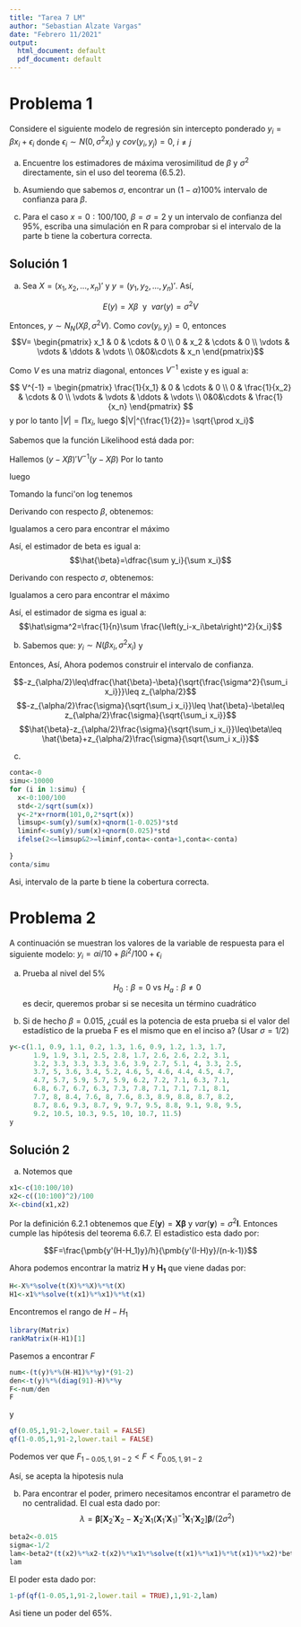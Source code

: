 ```yaml
---
title: "Tarea 7 LM"
author: "Sebastian Alzate Vargas"
date: "Febrero 11/2021"
output:
  html_document: default
  pdf_document: default
---
```


# Problema 1
Considere el siguiente modelo de regresión sin intercepto ponderado $y_i=\beta x_i+\epsilon _i$ donde $\epsilon_i\sim N(0, \sigma^2 x_i)$ y $cov(y_i,y_j)=0$, $i\ne j$

a. Encuentre los estimadores de máxima verosimilitud de $\beta$ y $\sigma^2$ directamente, sin el uso del teorema (6.5.2).

b. Asumiendo que sabemos $\sigma$, encontrar un $( 1 - \alpha) 100 \%$ intervalo de confianza para $\beta$.

c. Para el caso $x = 0 : 100 / 100$, $\beta= \sigma= 2$ y un intervalo de confianza del $95\%$, escriba una simulación en R para comprobar si el intervalo de la parte b tiene la cobertura correcta.



## Solución 1

a. \maketitle
Sea $X=( x_1 , x_2, ... ,x_n )'$ y $y=( y_1 , y_2, ... ,y_n )'$. Así,

 $$E(y)=X\beta \ \ \text{y}\ \ var(y)= \sigma^2V$$

Entonces, $y\sim N_{N}(X\beta,\sigma^2V)$. Como $cov(y_i,y_j)=0$, entonces $$V= \begin{pmatrix}
 x_1 & 0 & \cdots & 0 \\ 
 0 & x_2 & \cdots & 0 \\ 
 \vdots & \vdots & \ddots & \vdots \\
 0&0&\cdots & x_n 
 \end{pmatrix}$$

Como $V$ es una matriz diagonal, entonces $V^{-1}$ existe y es igual a:

$$
V^{-1} = \begin{pmatrix}
\frac{1}{x_1} & 0 & \cdots & 0 \\ 
 0 & \frac{1}{x_2} & \cdots & 0 \\ 
 \vdots & \vdots & \ddots & \vdots \\
 0&0&\cdots & \frac{1}{x_n} 
\end{pmatrix}
$$
y por lo tanto $|V|= \prod x_i$, luego $|V|^{\frac{1}{2}}= \sqrt{\prod x_i}$

Sabemos que la función Likelihood está  dada por: 

\begin{align*}
    L(\beta, \sigma^2) = \dfrac{1}{(2\pi)^{\frac{n}{2}}|\sigma^2V|^{\frac{1}{2}}} \exp\left\{-\left(y - X\beta \right)'V^{-{1}}\left(y - X\beta \right)/2\sigma^2 \right\}
\end{align*}

Hallemos $\left(y - X\beta \right)'V^{-{1}}\left(y - X\beta \right)$ 
\begin{align*}
    y- X\beta=  \begin{pmatrix} y_1 \\ y_2 \\ \vdots \\ y_n \end{pmatrix} -\begin{pmatrix} x_1 \\ x_2 \\ \vdots \\ x_n \end{pmatrix}\beta
    &= \begin{pmatrix} y_1 -x_1\beta \\ y_2-x_2\beta \\ \vdots \\ y_n-x_n\beta \end{pmatrix}
\end{align*}
Por lo tanto 

\begin{align*}
\left(y - X\beta \right)'V^{-{1}}\left(y - X\beta \right)&=\begin{pmatrix} y_1 -x_1\beta \\ y_2-x_2\beta \\ \vdots \\ y_n-x_n\beta \end{pmatrix} ' \begin{pmatrix}
 \frac{1}{x_1} & 0 & \cdots & 0 \\ 
 0 & \frac{1}{x_2} & \cdots & 0 \\ 
 \vdots & \vdots & \ddots & \vdots \\
 0&0&\cdots & \frac{1}{x_n} 
 \end{pmatrix}\begin{pmatrix} y_1 -x_1\beta \\ y_2-x_2\beta \\ \vdots \\ y_n-x_n\beta \end{pmatrix} \\ \\
 &= \left(\frac{y_1 -x_1\beta}{x_1} \  \  \frac{y_2 -x_2\beta}{x_2} \ \  \cdots \ \  \frac{y_n -x_n\beta}{x_n}\right) \begin{pmatrix} y_1 -x_1\beta \\ y_2-x_2\beta \\ \vdots \\ y_n-x_n\beta \end{pmatrix}\\
 &= \sum \frac{\left(y_i-x_i\beta\right)^2}{x_i}
\end{align*}
luego 

\begin{align*}
   L(\beta, \sigma^2) = \dfrac{1}{(2\pi \sigma^2)^{\frac{n}{2}} \sqrt{\prod x_i}} \exp{\left( \sum \frac{-\left(y_i-x_i\beta\right)^2}{2\sigma^2x_i} \right)}
\end{align*}

Tomando la funci\'on log tenemos 

\begin{align*}
   l(\beta, \sigma^2) = \frac{-1}{2\sigma^2}\sum \frac{\left(y_i-x_i\beta\right)^2}{x_i} -\frac{n}{2}log(2\pi\sigma^2) - \frac{1}{2}\sum log(x_i)
\end{align*}
Derivando con respecto $\beta$, obtenemos:
\begin{align*}
    \dfrac{\partial l \left(\beta, \sigma^2 \right)}{\partial \beta}&=-\dfrac{1}{2\sigma^2}\dfrac{\sum 2\left(y_i-x_i\beta\right)(-x_i)}{x_i}\\
    &= \dfrac{1}{\sigma^2}\sum \left(y_i-x_i\beta\right)\\
\end{align*}

Igualamos a cero para encontrar el máximo

\begin{align*}
    0&= \dfrac{1}{\sigma^2}\sum \left(y_i-x_i\beta\right)\\
    &=\sum \left(y_i-x_i\beta\right)\\
    &=\sum y_i-\sum x_i \beta \\
\end{align*}

Así, el estimador de beta es igual a:$$\hat{\beta}=\dfrac{\sum y_i}{\sum x_i}$$

Derivando con respecto $\sigma$, obtenemos:

\begin{align*}
    \dfrac{\partial l \left(\beta, \sigma^2 \right)}{\partial \sigma}&=-\dfrac{-2\sigma^{-3}}{2}\sum \frac{\left(y_i-x_i\beta\right)^2}{x_i}-\dfrac{n}{2}\dfrac{2\pi2\sigma}{2\pi\sigma^2}\\
    &=\sigma^{-3}\sum \frac{\left(y_i-x_i\beta\right)^2}{x_i}-\dfrac{n}{\sigma}
\end{align*}

Igualamos a cero para encontrar el máximo

\begin{align*}
    0&=\sigma^{-3}\sum \frac{\left(y_i-x_i\beta\right)^2}{x_i}-\dfrac{n}{\sigma}\\
    \dfrac{n}{\sigma}&=\sigma^{-3}\sum \frac{\left(y_i-x_i\beta\right)^2}{x_i}
\end{align*}

Así, el estimador de sigma es igual a:$$\hat\sigma^2=\frac{1}{n}\sum \frac{\left(y_i-x_i\beta\right)^2}{x_i}$$

b. Sabemos que: $y_i\sim N(\beta x_i, \sigma^2x_i)$ y

\begin{align*}
    E(\hat{\beta}) &= \frac{1}{\sum x_i} \sum E(y_i) = \frac{\sum \beta x_i}{\sum x_i} = \beta \\ \\
    var(\hat{\beta}) &= \frac{1}{(\sum x_i)^2}\sum var(y_i) = \frac{\sum \sigma^2 x_i}{(\sum x_i)^2} = \frac{\sigma^2}{\sum x_i}
\end{align*}
Entonces,
\begin{align*}
    \hat{\beta}&\sim N\left(\beta,\frac{\sigma^2}{\sum_i x_i} \right)
\end{align*}
Así,
\begin{align*}
    \dfrac{\hat{\beta}-\beta}{\sqrt{\frac{\sigma^2}{\sum_i x_i}}}\sim N(0,1)
\end{align*}
Ahora podemos construir el intervalo de confianza.

$$-z_{\alpha/2}\leq\dfrac{\hat{\beta}-\beta}{\sqrt{\frac{\sigma^2}{\sum_i x_i}}}\leq z_{\alpha/2}$$
$$-z_{\alpha/2}\frac{\sigma}{\sqrt{\sum_i x_i}}\leq \hat{\beta}-\beta\leq z_{\alpha/2}\frac{\sigma}{\sqrt{\sum_i x_i}}$$
$$\hat{\beta}-z_{\alpha/2}\frac{\sigma}{\sqrt{\sum_i x_i}}\leq\beta\leq \hat{\beta}+z_{\alpha/2}\frac{\sigma}{\sqrt{\sum_i x_i}}$$


c.
```R
conta<-0
simu<-10000
for (i in 1:simu) {
  x<-0:100/100
  std<-2/sqrt(sum(x))
  y<-2*x+rnorm(101,0,2*sqrt(x))
  limsup<-sum(y)/sum(x)+qnorm(1-0.025)*std
  liminf<-sum(y)/sum(x)+qnorm(0.025)*std
  ifelse(2<=limsup&2>=liminf,conta<-conta+1,conta<-conta)
  
}
conta/simu
```
Asi, intervalo de la parte b tiene la cobertura correcta.


# Problema 2
A continuación se muestran los valores de la variable de respuesta para el siguiente modelo:
$y_i= \alpha i/10 + \beta i^2/100 +\epsilon_i$

a. Prueba al nivel del $5\%$
$$H_0:\beta=0\text{ vs }H_a:\beta\ne 0$$
es decir, queremos probar si se necesita un término cuadrático

b. Si de hecho $\beta= 0.015$, ¿cuál es la potencia de esta prueba si el valor del estadístico de la prueba F es el mismo que en el inciso a? (Usar $\sigma= 1 / 2$)
```R
y<-c(1.1, 0.9, 1.1, 0.2, 1.3, 1.6, 0.9, 1.2, 1.3, 1.7,
      1.9, 1.9, 3.1, 2.5, 2.8, 1.7, 2.6, 2.6, 2.2, 3.1,
      3.2, 3.3, 3.3, 3.3, 3.6, 3.9, 2.7, 5.1, 4, 3.3, 2.5,
      3.7, 5, 3.6, 3.4, 5.2, 4.6, 5, 4.6, 4.4, 4.5, 4.7, 
      4.7, 5.7, 5.9, 5.7, 5.9, 6.2, 7.2, 7.1, 6.3, 7.1, 
      6.8, 6.7, 6.7, 6.3, 7.3, 7.8, 7.1, 7.1, 7.1, 8.1, 
      7.7, 8, 8.4, 7.6, 8, 7.6, 8.3, 8.9, 8.8, 8.7, 8.2, 
      8.7, 8.6, 9.3, 8.7, 9, 9.7, 9.5, 8.8, 9.1, 9.8, 9.5,
      9.2, 10.5, 10.3, 9.5, 10, 10.7, 11.5)
y
```

## Solución 2
a. Notemos que 
\begin{align*}
\pmb{y}&=\pmb{X\beta} + \pmb{\varepsilon}\\ \\
    \begin{pmatrix}
y_1\\y_2\\ \vdots\\y_n\\
    \end{pmatrix}&=
    \begin{pmatrix}
1/10 & 1^2/10^2\\
2/10 & 2^2/10^2\\ 
\vdots & \vdots\\
n/10 & n^2/10^2\\
    \end{pmatrix}
    \begin{pmatrix}
\beta\\\alpha
    \end{pmatrix} + \begin{pmatrix}
\varepsilon_1\\\varepsilon_2\\ \vdots\\\varepsilon_n\\
    \end{pmatrix}
\end{align*}
```R
x1<-c(10:100/10)
x2<-c((10:100)^2)/100
X<-cbind(x1,x2)
```
Por la definición 6.2.1 obtenemos que $E(\pmb{y})=\pmb{X\beta}$ y $var(\pmb{y})=\sigma^2\pmb{I}$. Entonces cumple las hipótesis del teorema 6.6.7. El estadistico esta dado por: 

$$F=\frac{\pmb{y'(H-H_1)y}/h}{\pmb{y'(I-H)y}/(n-k-1)}$$

Ahora podemos encontrar la matriz $\pmb{H}$ y $\pmb{H_1}$ que viene dadas por: 
\begin{align*}
    \pmb{H}=\pmb{X}(\pmb{X}'\pmb{X})^{-1}\pmb{X}' \\
    \pmb{H}_1=\pmb{X}_1(\pmb{X}_1'\pmb{X}_1)^{-1}\pmb{X}_1'
\end{align*}
```R
H<-X%*%solve(t(X)%*%X)%*%t(X)
H1<-x1%*%solve(t(x1)%*%x1)%*%t(x1)
```
Encontremos el rango de $H-H_1$
```R
library(Matrix)
rankMatrix(H-H1)[1]
```
Pasemos a encontrar $F$
```R
num<-(t(y)%*%(H-H1)%*%y)*(91-2)
den<-t(y)%*%(diag(91)-H)%*%y
F<-num/den 
F
```
y
```R
qf(0.05,1,91-2,lower.tail = FALSE) 
qf(1-0.05,1,91-2,lower.tail = FALSE)
```
Podemos ver que $F_{1-0.05,1,91-2}<F<F_{0.05,1,91-2}$

Así, se acepta la hipotesis nula

b. Para encontrar el poder, primero necesitamos encontrar el parametro de no centralidad. El cual esta dado por:
$$\lambda=\pmb{\beta}[\pmb{X}_2'\pmb{X}_2-\pmb{X}_2'\pmb{X}_1(\pmb{X}_1'\pmb{X}_1)^{-1}\pmb{X}_1'\pmb{X}_2]\pmb{\beta}/(2\sigma^2)$$
```R
beta2<-0.015
sigma<-1/2
lam<-beta2*(t(x2)%*%x2-t(x2)%*%x1%*%solve(t(x1)%*%x1)%*%t(x1)%*%x2)*beta2/(2*sigma^2)
lam
```
El poder esta dado por:
```R
1-pf(qf(1-0.05,1,91-2,lower.tail = TRUE),1,91-2,lam)
```
Asi tiene un poder del $65\%$.